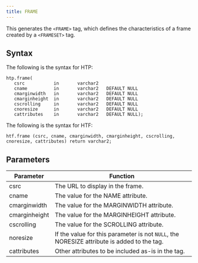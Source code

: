```yaml
---
title: FRAME
---
```


This generates the `<FRAME>` tag, which defines the characteristics of a frame created by a `<FRAMESET>` tag.

## Syntax

The following is the syntax for HTP:
```
htp.frame(
   csrc           in       varchar2
   cname          in       varchar2   DEFAULT NULL
   cmarginwidth   in       varchar2   DEFAULT NULL
   cmarginheight  in       varchar2   DEFAULT NULL
   cscrolling     in       varchar2   DEFAULT NULL
   cnoresize      in       varchar2   DEFAULT NULL
   cattributes    in       varchar2   DEFAULT NULL);
```

The following is the syntax for HTF:
```
htf.frame (csrc, cname, cmarginwidth, cmarginheight, cscrolling, cnoresize, cattributes) return varchar2;
```

## Parameters

| Parameter | Function |
| --------- | -------- |
| csrc | The URL to display in the frame. |
| cname | The value for the NAME attribute. |
| cmarginwidth | The value for the MARGINWIDTH attribute. |
| cmarginheight | The value for the MARGINHEIGHT attribute. |
| cscrolling | The value for the SCROLLING attribute. |
| noresize | If the value for this parameter is not `NULL`, the NORESIZE attribute is added to the tag. |
| cattributes | Other attributes to be included as-is in the tag. |